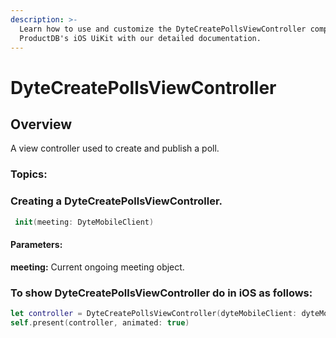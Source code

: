 ```yaml
---
description: >-
  Learn how to use and customize the DyteCreatePollsViewController component in
  ProductDB's iOS UiKit with our detailed documentation.
---
```


# DyteCreatePollsViewController
## Overview
A view controller used to create and publish a poll.

### Topics:
### Creating a DyteCreatePollsViewController. 

```swift
 init(meeting: DyteMobileClient)
```
#### Parameters:
**meeting:** Current ongoing meeting object. 

### To show DyteCreatePollsViewController do in iOS as follows:

```swift
let controller = DyteCreatePollsViewController(dyteMobileClient: dyteMobileClient)
self.present(controller, animated: true)
```

<head>
  <title>iOS DyteCreatePollsViewController</title>
</head>
